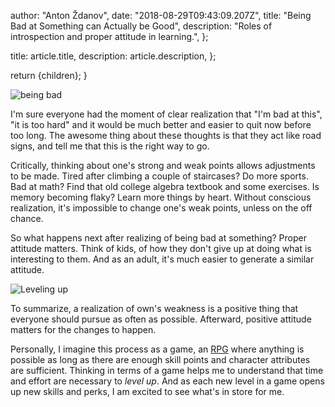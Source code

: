 
  author: "Anton Ždanov",
  date: "2018-08-29T09:43:09.207Z",
  title: "Being Bad at Something can Actually be Good",
  description: "Roles of introspection and proper attitude in learning.",
};

  title: article.title,
  description: article.description,
};

  return <ArticleLayout article={article}>{children}</ArticleLayout>;
}

<Image src={beingBadSocial} alt="being bad" />

I'm sure everyone had the moment of clear realization that "I'm bad at this", "it is too hard" and it would be much better and easier to quit now before too long. The awesome thing about these thoughts is that they act like road signs, and tell me that this is the right way to go.

Critically, thinking about one's strong and weak points allows adjustments to be made. Tired after climbing a couple of staircases? Do more sports. Bad at math? Find that old college algebra textbook and some exercises. Is memory becoming flaky? Learn more things by heart. Without conscious realization, it's impossible to change one's weak points, unless on the off chance.

So what happens next after realizing of being bad at something? Proper attitude matters. Think of kids, of how they don't give up at doing what is interesting to them. And as an adult, it's much easier to generate a similar attitude.

<Image src={beingBad} alt="Leveling up" />

To summarize, a realization of own's weakness is a positive thing that everyone should pursue as often as possible. Afterward, positive attitude matters for the changes to happen.

Personally, I imagine this process as a game, an [RPG](https://en.wikipedia.org/wiki/Role-playing_game) where anything is possible as long as there are enough skill points and character attributes are sufficient. Thinking in terms of a game helps me to understand that time and effort are necessary to _level up_. And as each new level in a game opens up new skills and perks, I am excited to see what's in store for me.
